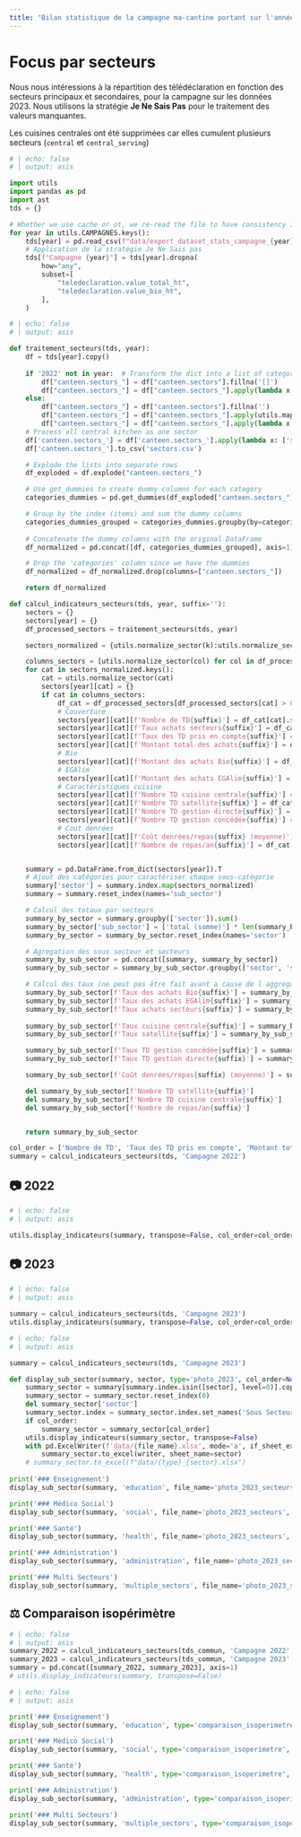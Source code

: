 ```yaml
---
title: "Bilan statistique de la campagne ma-cantine portant sur l'année 2023 (travail en cours)"
---
```


# Focus par secteurs

Nous nous intéressions à la répartition des télédéclaration en fonction des secteurs principaux et secondaires, pour la campagne sur les données 2023. Nous utilisons la stratégie **Je Ne Sais Pas** pour le traitement des valeurs manquantes.

::: {.callout-note}
Les cuisines centrales ont été supprimées car elles cumulent plusieurs secteurs (`central` et `central_serving`)
:::


```python
# | echo: false
# | output: asis

import utils
import pandas as pd
import ast
tds = {}

# Whether we use cache or ot, we re-read the file to have consistency in the dataframe
for year in utils.CAMPAGNES.keys():
    tds[year] = pd.read_csv(f"data/export_dataset_stats_campagne_{year}.csv", sep=";")
    # Application de la stratégie Je Ne Sais pas
    tds[f"Campagne {year}"] = tds[year].dropna(
        how="any",
        subset=[
            "teledeclaration.value_total_ht",
            "teledeclaration.value_bio_ht",
        ],
    )
```

```python
# | echo: false
# | output: asis

def traitement_secteurs(tds, year):
    df = tds[year].copy()
     
    if '2022' not in year:  # Transform the dict into a list of category
        df["canteen.sectors_"] = df["canteen.sectors"].fillna('[]')
        df["canteen.sectors_"] = df["canteen.sectors_"].apply(lambda x: [utils.normalize_sector(item["name"]) for item in ast.literal_eval(x)])
    else:
        df["canteen.sectors_"] = df["canteen.sectors"].fillna('')
        df["canteen.sectors_"] = df["canteen.sectors_"].apply(utils.mapper_sector_diff)
        df["canteen.sectors_"] = df["canteen.sectors_"].apply(lambda x: utils.normalize_sector(x).split(","))
    # Process all central kitchen as one sector
    df['canteen.sectors_'] = df['canteen.sectors_'].apply(lambda x: ['secteurs multiples'] if str(x).count(',') > 0 else x)
    df['canteen.sectors_'].to_csv('sectors.csv')

    # Explode the lists into separate rows
    df_exploded = df.explode("canteen.sectors_")

    # Use get_dummies to create dummy columns for each category
    categories_dummies = pd.get_dummies(df_exploded["canteen.sectors_"])

    # Group by the index (items) and sum the dummy columns
    categories_dummies_grouped = categories_dummies.groupby(by=categories_dummies.index).sum()
    
    # Concatenate the dummy columns with the original DataFrame
    df_normalized = pd.concat([df, categories_dummies_grouped], axis=1)

    # Drop the 'categories' column since we have the dummies
    df_normalized = df_normalized.drop(columns=["canteen.sectors_"])

    return df_normalized

def calcul_indicateurs_secteurs(tds, year, suffix=''):
    sectors = {}
    sectors[year] = {}
    df_processed_sectors = traitement_secteurs(tds, year)

    sectors_normalized = {utils.normalize_sector(k):utils.normalize_sector(v) for k,v in utils.SECTORS.items()}

    columns_sectors = [utils.normalize_sector(col) for col in df_processed_sectors.columns]
    for cat in sectors_normalized.keys():
        cat = utils.normalize_sector(cat)
        sectors[year][cat] = {}
        if cat in columns_sectors:
            df_cat = df_processed_sectors[df_processed_sectors[cat] > 0]
            # Couverture
            sectors[year][cat][f'Nombre de TD{suffix}'] = df_cat[cat].sum()
            sectors[year][cat][f'Taux achats secteurs{suffix}'] = df_cat["teledeclaration.value_total_ht"].sum()/ tds[year]["teledeclaration.value_total_ht"].sum()
            sectors[year][cat][f'Taux des TD pris en compte{suffix}'] = len(df_cat[cat])/len(tds[year])
            sectors[year][cat][f'Montant total des achats{suffix}'] = df_cat["teledeclaration.value_total_ht"].sum()
            # Bio
            sectors[year][cat][f'Montant des achats Bio{suffix}'] = df_cat["teledeclaration.value_bio_ht"].sum()
            # EGAlim
            sectors[year][cat][f'Montant des achats EGAlim{suffix}'] = df_cat["teledeclaration.value_bio_ht"].sum() + df_cat["teledeclaration.value_externality_performance_ht"].sum() + df_cat["teledeclaration.value_sustainable_ht"].sum() + df_cat["teledeclaration.value_egalim_others_ht"].sum()
            # Caractéristiques cuisine
            sectors[year][cat][f'Nombre TD cuisine centrale{suffix}'] = df_cat[df_cat["canteen.production_type"].isin(['central', 'central_serving'])]['canteen.id'].count()
            sectors[year][cat][f'Nombre TD satellite{suffix}'] = df_cat[df_cat["canteen.production_type"].isin(['site', 'site_cooked_elsewhere'])]['canteen.id'].count()
            sectors[year][cat][f'Nombre TD gestion directe{suffix}'] = df_cat[df_cat["canteen.management_type"] == 'direct']['canteen.id'].count()
            sectors[year][cat][f'Nombre TD gestion concédée{suffix}'] = df_cat[df_cat["canteen.management_type"] == 'conceded']['canteen.id'].count()
            # Cout denrées
            sectors[year][cat][f'Coût denrées/repas{suffix} (moyenne)'] = df_cat["teledeclaration.value_total_ht"].sum() /df_cat["canteen.yearly_meal_count"].sum()
            sectors[year][cat][f'Nombre de repas/an{suffix}'] = df_cat["canteen.yearly_meal_count"].sum()


    summary = pd.DataFrame.from_dict(sectors[year]).T
    # Ajout des catégories pour caractériser chaque sous-catégorie
    summary['sector'] = summary.index.map(sectors_normalized)
    summary = summary.reset_index(names='sub_sector')

    # Calcul des totaux par secteurs
    summary_by_sector = summary.groupby(['sector']).sum()
    summary_by_sector['sub_sector'] = ['total (somme)'] * len(summary_by_sector)
    summary_by_sector = summary_by_sector.reset_index(names='sector')

    # Agregation des sous secteur et secteurs
    summary_by_sub_sector = pd.concat([summary, summary_by_sector])
    summary_by_sub_sector = summary_by_sub_sector.groupby(['sector', 'sub_sector']).sum()

    # Calcul des taux (ne peut pas être fait avant a cause de l aggregation)
    summary_by_sub_sector[f'Taux des achats Bio{suffix}'] = summary_by_sub_sector.apply(lambda x: x[f'Montant des achats Bio{suffix}'] / x[f'Montant total des achats{suffix}'], axis=1)
    summary_by_sub_sector[f'Taux des achats EGAlim{suffix}'] = summary_by_sub_sector.apply(lambda x: x[f'Montant des achats EGAlim{suffix}'] / x[f'Montant total des achats{suffix}'], axis=1)
    summary_by_sub_sector[f'Taux achats secteurs{suffix}'] = summary_by_sub_sector.apply(lambda x: x[f'Montant total des achats{suffix}'] / tds[year]["teledeclaration.value_total_ht"].sum(), axis=1)
    
    summary_by_sub_sector[f'Taux cuisine centrale{suffix}'] = summary_by_sub_sector.apply(lambda x: x[f'Nombre TD cuisine centrale{suffix}'] / x[f'Nombre de TD{suffix}'], axis=1)
    summary_by_sub_sector[f'Taux satellite{suffix}'] = summary_by_sub_sector.apply(lambda x: x[f'Nombre TD satellite{suffix}'] / x[f'Nombre de TD{suffix}'], axis=1)

    summary_by_sub_sector[f'Taux TD gestion concédée{suffix}'] = summary_by_sub_sector.apply(lambda x: x[f'Nombre TD gestion concédée{suffix}'] / x[f'Nombre de TD{suffix}'], axis=1)
    summary_by_sub_sector[f'Taux TD gestion directe{suffix}'] = summary_by_sub_sector.apply(lambda x: x[f'Nombre TD gestion directe{suffix}'] / x[f'Nombre de TD{suffix}'], axis=1)

    summary_by_sub_sector[f'Coût denrées/repas{suffix} (moyenne)'] = summary_by_sub_sector.apply(lambda x: x[f'Montant total des achats{suffix}'] / x[f'Nombre de repas/an{suffix}'], axis=1)

    del summary_by_sub_sector[f'Nombre TD satellite{suffix}']
    del summary_by_sub_sector[f'Nombre TD cuisine centrale{suffix}']
    del summary_by_sub_sector[f'Nombre de repas/an{suffix}']


    return summary_by_sub_sector

col_order = ['Nombre de TD', 'Taux des TD pris en compte', 'Montant total des achats',	'Taux achats secteurs',	'Coût denrées/repas (moyenne)',	'Montant des achats Bio', 'Taux des achats Bio', 'Montant des achats EGAlim', 'Taux des achats EGAlim',	'Nombre TD gestion directe', 'Taux TD gestion directe',	'Nombre TD gestion concédée', 'Taux TD gestion concédée',	'Taux cuisine centrale', 'Taux satellite']
summary = calcul_indicateurs_secteurs(tds, 'Campagne 2022')
```

## 📷 2022
```python
# | echo: false
# | output: asis

utils.display_indicateurs(summary, transpose=False, col_order=col_order)
```

## 📷 2023
```python
# | echo: false
# | output: asis

summary = calcul_indicateurs_secteurs(tds, 'Campagne 2023')
utils.display_indicateurs(summary, transpose=False, col_order=col_order)
```

```python
# | echo: false
# | output: asis

summary = calcul_indicateurs_secteurs(tds, 'Campagne 2023')

def display_sub_sector(summary, sector, type='photo_2023', col_order=None, file_name=''):
    summary_sector = summary[summary.index.isin([sector], level=0)].copy()
    summary_sector = summary_sector.reset_index(0)
    del summary_sector['sector']
    summary_sector.index = summary_sector.index.set_names('Sous Secteur')
    if col_order:
        summary_sector = summary_sector[col_order]
    utils.display_indicateurs(summary_sector, transpose=False)
    with pd.ExcelWriter(f'data/{file_name}.xlsx', mode='a', if_sheet_exists='replace') as writer:  
        summary_sector.to_excel(writer, sheet_name=sector)
    # summary_sector.to_excel(f"data/{type}_{sector}.xlsx")
    
print('### Enseignement')
display_sub_sector(summary, 'education', file_name='photo_2023_secteurs', col_order=col_order)

print('### Médico Social')
display_sub_sector(summary, 'social', file_name='photo_2023_secteurs', col_order=col_order)

print('### Santé')
display_sub_sector(summary, 'health', file_name='photo_2023_secteurs', col_order=col_order)

print('### Administration')
display_sub_sector(summary, 'administration', file_name='photo_2023_secteurs', col_order=col_order)

print('### Multi Secteurs')
display_sub_sector(summary, 'multiple_sectors', file_name='photo_2023_secteurs', col_order=col_order)

```

## ⚖️ Comparaison isopérimètre
```python
# | echo: false
# | output: asis
summary_2022 = calcul_indicateurs_secteurs(tds_commun, 'Campagne 2022', suffix=' 2022')
summary_2023 = calcul_indicateurs_secteurs(tds_commun, 'Campagne 2023', suffix=' 2023')
summary = pd.concat([summary_2022, summary_2023], axis=1)
# utils.display_indicateurs(summary, transpose=False)

```
```python
# | echo: false
# | output: asis

print('### Enseignement')
display_sub_sector(summary, 'education', type='comparaison_isoperimetre',file_name='isoperimetre_secteurs')

print('### Médico Social')
display_sub_sector(summary, 'social', type='comparaison_isoperimetre', file_name='isoperimetre_secteurs')

print('### Santé')
display_sub_sector(summary, 'health', type='comparaison_isoperimetre', file_name='isoperimetre_secteurs')

print('### Administration')
display_sub_sector(summary, 'administration', type='comparaison_isoperimetre', file_name='isoperimetre_secteurs')

print('### Multi Secteurs')
display_sub_sector(summary, 'multiple_sectors', type='comparaison_isoperimetre', file_name='isoperimetre_secteurs')

```